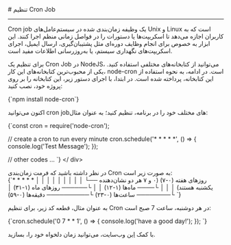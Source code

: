 

<Layout>
<Head>
<title>مستندات تنظیم Cron Job در NodeJS - لیارا</title>
<meta property="og:title" content="مستندات خدمات رایانش ابری لیارا" />
<meta property="og:description" content="مستندات مربوط به نحوه تنظیم Cron Job در پلتفرم NodeJS در لیارا"  />
<meta property="og:image" content="https://files.liara.ir/liara/logos/liara-poster.jpg" />
</Head>
# تنظیم Cron Job
<hr className="mb-2" />

Cron job یک وظیفه زمان‌بندی شده در سیستم‌عامل‌های Unix و Linux است که به کاربران اجازه می‌دهد تا اسکریپت‌ها یا دستورات را در فواصل زمانی منظم اجرا کنند. این ابزار به خصوص برای انجام وظایف دوره‌ای مثل پشتیبان‌گیری، ارسال ایمیل، اجرای اسکریپت‌های نگهداری سیستم، یا به‌روزرسانی اطلاعات مفید است.
<div className="h-4" />

برای تنظیم یک Cron Job در NodeJS، می‌توانید از کتابخانه‌های مختلفی استفاده کنید. یکی از محبوب‌ترین کتابخانه‌های این کار، <Important>node-cron</Important> است. 
در ادامه، به نحوه استفاده از این کتابخانه، پرداخته شده است. در ابتدا، با اجرای دستور زیر، این کتابخانه را بر روی پروژه خود، نصب کنید: 

<div className="h-2" />
<div dir="ltr">
<Highlight  className="js">
{`npm install node-cron`}
</Highlight>
</ div>
<div className="h-2" />

اکنون می‌توانید cron jobهای مختلف خود را در برنامه، تنظیم کنید؛ به عنوان مثال: 
<div className="h-2" />
<div dir="ltr">
<Highlight  className="js">
{`const cron = require('node-cron');

// create a cron to run every minute
cron.schedule('* * * * *', () => {
  console.log('Test Message');
});

// other codes ...
`}
</Highlight>
</ div>
<div className="h-2" />

<Section id="cron-format" title="فرمت زمان‌بندی Cron Job" />
در نظر داشته باشید که فرمت زمان‌بندی Cron به صورت زیر است:
<div className="h-2" />
<div dir="ltr">
<Highlight  className="scss">
{`* * * * *
│ │ │ │ │
│ │ │ │ └── روزهای هفته (۰-۷) (۰ و ۷ هر دو نشان‌دهنده یکشنبه هستند)
│ │ │ └──── ماه‌ها (۱-۱۲)
│ │ └────── روزهای ماه (۱-۳۱)
│ └──────── ساعت‌ها (۰-۲۳)
└────────── دقیقه‌ها (۰-۵۹)
`}
</Highlight>
</ div>
<div className="h-2" />

به عنوان مثال، قطعه کد زیر، برای تنظیم Cron در هر دوشنبه، ساعت 7 صبح است:

<div className="h-2" />
<div dir="ltr">
<Highlight  className="js">
{`cron.schedule('0 7 * * 1', () => {
  console.log('have a good day!');
});
`}
</Highlight>
</ div>
<div className="h-2" />

<Alert variant="success">
<p>
    با کمک <a href="https://crontab.guru/" className="text-[#2196f3] ">این</a> وب‌سایت، می‌توانید زمان دلخواه خود را، بسازید.
</p>
</Alert>



</Layout>